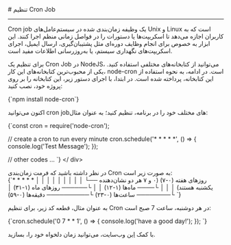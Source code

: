 

<Layout>
<Head>
<title>مستندات تنظیم Cron Job در NodeJS - لیارا</title>
<meta property="og:title" content="مستندات خدمات رایانش ابری لیارا" />
<meta property="og:description" content="مستندات مربوط به نحوه تنظیم Cron Job در پلتفرم NodeJS در لیارا"  />
<meta property="og:image" content="https://files.liara.ir/liara/logos/liara-poster.jpg" />
</Head>
# تنظیم Cron Job
<hr className="mb-2" />

Cron job یک وظیفه زمان‌بندی شده در سیستم‌عامل‌های Unix و Linux است که به کاربران اجازه می‌دهد تا اسکریپت‌ها یا دستورات را در فواصل زمانی منظم اجرا کنند. این ابزار به خصوص برای انجام وظایف دوره‌ای مثل پشتیبان‌گیری، ارسال ایمیل، اجرای اسکریپت‌های نگهداری سیستم، یا به‌روزرسانی اطلاعات مفید است.
<div className="h-4" />

برای تنظیم یک Cron Job در NodeJS، می‌توانید از کتابخانه‌های مختلفی استفاده کنید. یکی از محبوب‌ترین کتابخانه‌های این کار، <Important>node-cron</Important> است. 
در ادامه، به نحوه استفاده از این کتابخانه، پرداخته شده است. در ابتدا، با اجرای دستور زیر، این کتابخانه را بر روی پروژه خود، نصب کنید: 

<div className="h-2" />
<div dir="ltr">
<Highlight  className="js">
{`npm install node-cron`}
</Highlight>
</ div>
<div className="h-2" />

اکنون می‌توانید cron jobهای مختلف خود را در برنامه، تنظیم کنید؛ به عنوان مثال: 
<div className="h-2" />
<div dir="ltr">
<Highlight  className="js">
{`const cron = require('node-cron');

// create a cron to run every minute
cron.schedule('* * * * *', () => {
  console.log('Test Message');
});

// other codes ...
`}
</Highlight>
</ div>
<div className="h-2" />

<Section id="cron-format" title="فرمت زمان‌بندی Cron Job" />
در نظر داشته باشید که فرمت زمان‌بندی Cron به صورت زیر است:
<div className="h-2" />
<div dir="ltr">
<Highlight  className="scss">
{`* * * * *
│ │ │ │ │
│ │ │ │ └── روزهای هفته (۰-۷) (۰ و ۷ هر دو نشان‌دهنده یکشنبه هستند)
│ │ │ └──── ماه‌ها (۱-۱۲)
│ │ └────── روزهای ماه (۱-۳۱)
│ └──────── ساعت‌ها (۰-۲۳)
└────────── دقیقه‌ها (۰-۵۹)
`}
</Highlight>
</ div>
<div className="h-2" />

به عنوان مثال، قطعه کد زیر، برای تنظیم Cron در هر دوشنبه، ساعت 7 صبح است:

<div className="h-2" />
<div dir="ltr">
<Highlight  className="js">
{`cron.schedule('0 7 * * 1', () => {
  console.log('have a good day!');
});
`}
</Highlight>
</ div>
<div className="h-2" />

<Alert variant="success">
<p>
    با کمک <a href="https://crontab.guru/" className="text-[#2196f3] ">این</a> وب‌سایت، می‌توانید زمان دلخواه خود را، بسازید.
</p>
</Alert>



</Layout>